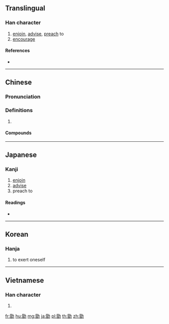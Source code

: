 {{also|勗}}
==Translingual==

===Han character===
{{Han char|rn=19|rad=力|as=09|sn=11|four=64627|canj=AUKS|ids=⿰冒力}}

# [[enjoin]], [[advise]], [[preach]] to
# [[encourage]]

====References====
* {{Han ref|kx=0148.170|dkj=02391|dj=0334.010|hdz=10375.040|uh=52D6|ud=21206|bh=D46D|bd=54381}}

----

==Chinese==
{{zh-forms|alt=勗}}

===Pronunciation===
{{zh-pron
|m=xù
|c=juk1
|oc=y
|cat=
}}

===Definitions===
{{zh-hanzi}}

# {{rfdef|zh}}

====Compounds====
{{zh-der|荀勖}}

----

==Japanese==

===Kanji===
{{ja-kanji|grade=|rs=力09}}

# [[enjoin]]
# [[advise]]
# preach to

====Readings====
* {{ja-readings|on=[[きゃく]] (kyaku), [[こく]] (koku), [[ぼう]] (bō)|kun=[[つとめる]] (tsutomeru)}}

----

==Korean==

===Hanja===
{{ko-hanja|hangeul=욱|rv=uk|mr=uk|y=wuk}}

# to exert oneself

----

==Vietnamese==

===Han character===
{{vi-readings|rs=力09|hanviet=húc}}

# {{defn|lang=vi|sort=力09}}

[[fr:勖]]
[[hu:勖]]
[[mg:勖]]
[[ja:勖]]
[[pl:勖]]
[[th:勖]]
[[zh:勖]]